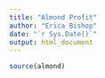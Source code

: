 ```yaml
---
title: "Almond Profit"
author: "Erica Bishop"
date: "`r Sys.Date()`"
output: html_document
---
```

```r
source(almond)
```

